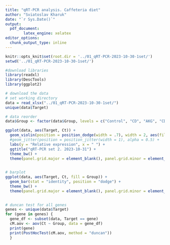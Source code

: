 ```yaml
---
title: "qRT-PCR analysis. Caffeteria diet"
author: "Sviatoslav Kharuk"
date: "`r Sys.Date()`"
output:
  pdf_document:
        latex_engine: xelatex
editor_options: 
  chunk_output_type: inline
---
```



```r
knitr::opts_knit$set(root.dir = '../01_qRT-PCR-2023-10-30-1set/')
setwd('../01_qRT-PCR-2023-10-30-1set/')
```

```r
#download libraries
library(readxl)
library(DescTools)
library(ggplot2)

```

```r
# download the data
# set working directory
data = read_xlsx("../01_qRT-PCR-2023-10-30-1set/")
unique(data$Target)
```

```r
# data reorder 
data$Group <- factor(data$Group, levels = c("Control", "CD", "AKG", "CD + AKG"))
```

```r
ggplot(data, aes(Target, Ct)) +  
  geom_violin(position = position_dodge(width = .7), width = 2, aes(fill = Group), outlier.colour = NA, draw_quantiles = c(0.25, 0.5, 0.75)) + 
  #geom_jitter(position = position_jitter(width = 1), alpha = 0.5) + 
  labs(y = "Relative expression", x = " ") + 
  ggtitle("qRT-PCR set 2. 2023-10-31") + 
  theme_bw() + 
  theme(panel.grid.major = element_blank(), panel.grid.minor = element_blank())
  
```

```r
# barplot 
ggplot(data, aes(Target, Ct, fill = Group)) +
  geom_bar(stat = "identity", position = "dodge") + 
  theme_bw() +
  theme(panel.grid.major = element_blank(), panel.grid.minor = element_blank())
  
```

```r
# duncan test for all genes
genes <- unique(data$Target) 
for (gene in genes) {   
  gene_df <- subset(data, Target == gene)   
  cM.aov <- aov(Ct ~ Group, data = gene_df)
  print(gene)
  print(PostHocTest(cM.aov, method = "duncan")) 
  }

```
